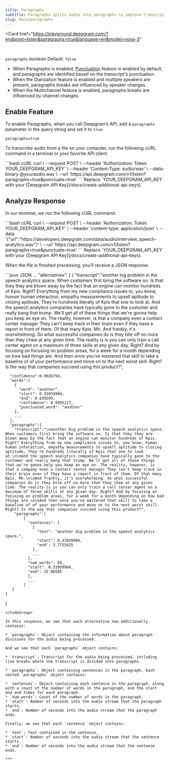 ```yaml
---
title: Paragraphs
subtitle: Paragraphs splits audio into paragraphs to improve transcript readability.
slug: docs/paragraphs
---
```


<Card
    href="https://playground.deepgram.com/?endpoint=listen&paragraphs=true&language=en&model=nova-3"
>
  <Markdown src="../snippets/playground-card.mdx" />
</Card>
<br/>

`paragraphs` *boolean* Default: `false`

<div class="flex flex-row gap-2">
  <Markdown src="../snippets/stt-batch-available.mdx" /> <Markdown src="../snippets/stt-stream-unavailable.mdx" /> <Markdown src="../snippets/spaces.mdx" />
</div>

* When Paragraphs is enabled, [Punctuation](/docs/punctuation/) feature is enabled by default, and paragraphs are identified based on the transcript's punctuation.
* When the Diarization feature is enabled and multiple speakers are present, paragraphs breaks are influenced by speaker changes.
* When the Multichannel feature is enabled, paragraphs breaks are influenced by channel changes.

## Enable Feature

To enable Paragraphs, when you call Deepgram’s API, add a `paragraphs` parameter in the query string and set it to `true`:

`paragraphs=true`

To transcribe audio from a file on your computer, run the following cURL command in a terminal or your favorite API client.

<CodeGroup>
  ```bash cURL
  curl \
    --request POST \
    --header 'Authorization: Token YOUR_DEEPGRAM_API_KEY' \
    --header 'Content-Type: audio/wav' \
    --data-binary @youraudio.wav \
    --url 'https://api.deepgram.com/v1/listen?paragraphs=true&punctuate=true'
  ```
</CodeGroup>

<Warning>
  Replace `YOUR_DEEPGRAM_API_KEY` with your [Deepgram API Key](/docs/create-additional-api-keys).
</Warning>

## Analyze Response

In our terminal, we run the following cURL command:

<CodeGroup>
  ```bash cURL
  curl \
    --request POST \
    --header 'Authorization: Token YOUR_DEEPGRAM_API_KEY' \
    --header 'content-type: application/json' \
    --data '{"url":"https://developers.deepgram.com/data/audio/interview_speech-analytics.wav"}' \
    --url 'https://api.deepgram.com/v1/listen?paragraphs=true&punctuate=true'
  ```
</CodeGroup>

<Warning>
  Replace `YOUR_DEEPGRAM_API_KEY` with your [Deepgram API Key](/docs/create-additional-api-keys).
</Warning>

When the file is finished processing, you’ll receive a JSON response.

<CodeGroup>
  ```json JSON
  ...
  "alternatives": [
    {
      "transcript":"another big problem in the speech analytics space. When customers first bring the software on. Is that they they are blown away by the fact that an engine can monitor hundreds of Kpis. Right? Everything from my new compliance issues to, you know, human human interaction, empathy measurements to upsell aptitude to closing aptitude, They're hundreds literally of Kpis that one to look at. And the speech analytics companies have typically gone to the customer and really bang that trump. We'll get all of these things that we're gonna help you keep an eye on. The reality, however, is that a company even a contact center manager They can't keep track in their brain even if they have a report in front of them. Of that many Kpis. Mh. And frankly, it's overwhelming. So what successful companies do is they bite off no more than they chew at any given time. The reality is is you can only train a call center agent on a maximum of three skills at any given day. Right? And by focusing on focusing on problem areas, for a week for a month depending on how bad things are. And then once you've mastered that skill to take a baseline of of your performance and move on to the next worst skill. Right? Is the way that companies succeed using this product?",

      "confidence":0.9926758,
      "words":[
        {
          "word": "another",
          "start": 0.33959904,
          "end": 0.839599,
          "confidence": 0.9995117,
          "punctuated_word": "another"
        },
        ...
      ],
      "paragraphs":{
        "transcript":"\nanother big problem in the speech analytics space. When customers first bring the software on. Is that they they are blown away by the fact that an engine can monitor hundreds of Kpis. Right? Everything from my new compliance issues to, you know, human human interaction, empathy measurements to upsell aptitude to closing aptitude, They're hundreds literally of Kpis that one to look at.\n\nAnd the speech analytics companies have typically gone to the customer and really bang that trump. We'll get all of these things that we're gonna help you keep an eye on. The reality, however, is that a company even a contact center manager They can't keep track in their brain even if they have a report in front of them. Of that many Kpis. Mh.\n\nAnd frankly, it's overwhelming. So what successful companies do is they bite off no more than they chew at any given time. The reality is is you can only train a call center agent on a maximum of three skills at any given day. Right? And by focusing on focusing on problem areas, for a week for a month depending on how bad things are.\n\nAnd then once you've mastered that skill to take a baseline of of your performance and move on to the next worst skill. Right? Is the way that companies succeed using this product?",
        "paragraphs":[
          	{
              "sentences": [
                {
                  "text": "another big problem in the speech analytics space.",
                  "start": 0.33959904,
                  "end": 3.7755425
                },
                ...
              ],
              "num_words": 64,
              "start": 0.33959904,
              "end": 32.06585
              },
              ...
            ]
       }
    }
  ]
  ```
</CodeGroup>

In this response, we see that each alternative now additionally contains:

* `paragraphs`: Object containing the information about paragraph divisions for the audio being processed.

And we see that each `paragraphs` object contains:

* `transcript`: Transcript for the audio being processed, including line breaks where the transcript is divided into paragraphs.

* `paragraphs`: Object containing sentences in the paragraph. Each nested `paragraphs` object contains:

  * `sentences`: Object containing each sentence in the paragraph, along with a count of the number of words in the paragraph, and the start and end times for each paragraph.
  * `num_words`: Count of the number of words in the paragraph.
  * `start`: Number of seconds into the audio stream that the paragraph starts.
  * `end`: Number of seconds into the audio stream that the paragraph ends.

Finally, we see that each `sentence` object contains:

* `text`: Text contained in the sentence.
* `start`: Number of seconds into the audio stream that the sentence starts.
* `end`: Number of seconds into the audio stream that the sentence ends.

***